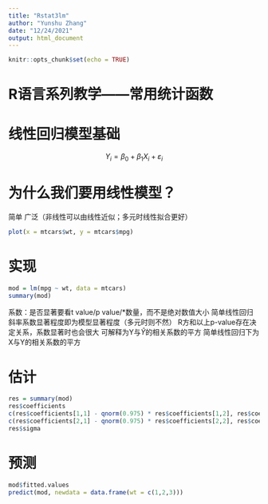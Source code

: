 ---
title: "Rstat3lm"
author: "Yunshu Zhang"
date: "12/24/2021"
output: html_document
---

```{r setup, include=FALSE}
knitr::opts_chunk$set(echo = TRUE)
```

# R语言系列教学——常用统计函数
# 线性回归模型基础

$$
{Y_i} = {\beta _0} + {\beta _1}{X_i} + {\varepsilon _i}
$$

# 为什么我们要用线性模型？
简单
广泛（非线性可以由线性近似；多元时线性拟合更好）

```{r}
plot(x = mtcars$wt, y = mtcars$mpg)
```

# 实现
```{r}
mod = lm(mpg ~ wt, data = mtcars)
summary(mod)
```

系数：是否显著要看t value/p value/*数量，而不是绝对数值大小
简单线性回归斜率系数显著程度即为模型显著程度（多元时则不然）
R方和以上p-value存在决定关系，系数显著时也会很大
可解释为Y与$\hat Y$的相关系数的平方
简单线性回归下为X与Y的相关系数的平方

# 估计
```{r}
res = summary(mod)
res$coefficients
c(res$coefficients[1,1] - qnorm(0.975) * res$coefficients[1,2], res$coefficients[1,1] + qnorm(0.975) * res$coefficients[1,2])
c(res$coefficients[2,1] - qnorm(0.975) * res$coefficients[2,2], res$coefficients[2,1] + qnorm(0.975) * res$coefficients[2,2])
res$sigma
```

# 预测
```{r}
mod$fitted.values
predict(mod, newdata = data.frame(wt = c(1,2,3)))
```










